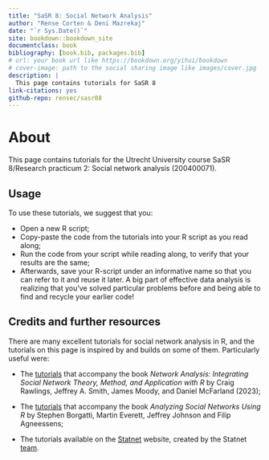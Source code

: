 ```yaml
---
title: "SaSR 8: Social Network Analysis"
author: "Rense Corten & Deni Mazrekaj"
date: "`r Sys.Date()`"
site: bookdown::bookdown_site
documentclass: book
bibliography: [book.bib, packages.bib]
# url: your book url like https://bookdown.org/yihui/bookdown
# cover-image: path to the social sharing image like images/cover.jpg
description: |
  This page contains tutorials for SaSR 8
link-citations: yes
github-repo: rensec/sasr08
---
```


# About {.unnumbered}

This page contains tutorials for the Utrecht University course SaSR 8/Research practicum 2: Social network analysis (200400071).

## Usage {.unnumbered}

To use these tutorials, we suggest that you:

-   Open a new R script;
-   Copy-paste the code from the tutorials into your R script as you read along;
-   Run the code from your script while reading along, to verify that your results are the same;
-   Afterwards, save your R-script under an informative name so that you can refer to it and reuse it later. A big part of effective data analysis is realizing that you've solved particular problems before and being able to find and recycle your earlier code!

## Credits and further resources {-}

There are many excellent tutorials for social network analysis in R, and the tutorials on this page is inspired by and builds on some of them. Particularly useful were:

-   The [tutorials](https://inarwhal.github.io/NetworkAnalysisR-book/) that accompany the book *Network Analysis: Integrating Social Network Theory, Method, and Application with R* by Craig Rawlings, Jeffrey A. Smith, James Moody, and Daniel McFarland (2023);

-   The [tutorials](https://www.analyzingsocialnetworksusingr.com/home) that accompany the book *Analyzing Social Networks Using R* by Stephen Borgatti, Martin Everett, Jeffrey Johnson and Filip Agneessens;

-   The tutorials available on the [Statnet](https://statnet.org/workshops/) website, created by the Statnet [team](https://statnet.org/about/).
